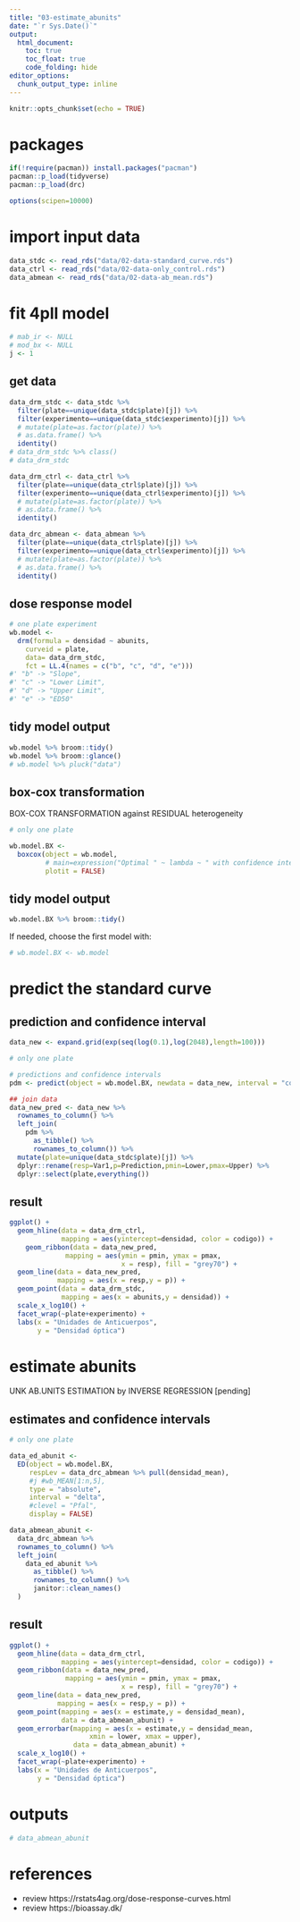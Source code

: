 ```yaml
---
title: "03-estimate_abunits"
date: "`r Sys.Date()`"
output: 
  html_document:
    toc: true
    toc_float: true
    code_folding: hide
editor_options: 
  chunk_output_type: inline
---
```


```r
knitr::opts_chunk$set(echo = TRUE)
```

# packages

```r
if(!require(pacman)) install.packages("pacman")
pacman::p_load(tidyverse)
pacman::p_load(drc)
```

```r
options(scipen=10000)
```


# import input data

```r
data_stdc <- read_rds("data/02-data-standard_curve.rds")
data_ctrl <- read_rds("data/02-data-only_control.rds")
data_abmean <- read_rds("data/02-data-ab_mean.rds") 
```

# fit 4pll model

```r
# mab_ir <- NULL
# mod_bx <- NULL
j <- 1
```


## get data

```r
data_drm_stdc <- data_stdc %>% 
  filter(plate==unique(data_stdc$plate)[j]) %>% 
  filter(experimento==unique(data_stdc$experimento)[j]) %>% 
  # mutate(plate=as.factor(plate)) %>% 
  # as.data.frame() %>% 
  identity()
# data_drm_stdc %>% class()
# data_drm_stdc
```

```r
data_drm_ctrl <- data_ctrl %>% 
  filter(plate==unique(data_ctrl$plate)[j]) %>% 
  filter(experimento==unique(data_ctrl$experimento)[j]) %>% 
  # mutate(plate=as.factor(plate)) %>% 
  # as.data.frame() %>% 
  identity()
```

```r
data_drc_abmean <- data_abmean %>% 
  filter(plate==unique(data_ctrl$plate)[j]) %>% 
  filter(experimento==unique(data_ctrl$experimento)[j]) %>% 
  # mutate(plate=as.factor(plate)) %>% 
  # as.data.frame() %>% 
  identity()
```


## dose response model

```r
# one plate experiment
wb.model <- 
  drm(formula = densidad ~ abunits, 
    curveid = plate,
    data= data_drm_stdc,
    fct = LL.4(names = c("b", "c", "d", "e")))
#' "b" -> "Slope", 
#' "c" -> "Lower Limit", 
#' "d" -> "Upper Limit", 
#' "e" -> "ED50"
```

## tidy model output

```r
wb.model %>% broom::tidy()
wb.model %>% broom::glance()
# wb.model %>% pluck("data")
```

## box-cox transformation

BOX-COX TRANSFORMATION against RESIDUAL heterogeneity

```r
# only one plate

wb.model.BX <- 
  boxcox(object = wb.model, 
         # main=expression("Optimal " ~ lambda ~ " with confidence intervals"), 
         plotit = FALSE)
```

## tidy model output

```r
wb.model.BX %>% broom::tidy()
```


If needed, choose the first model with:

```r
# wb.model.BX <- wb.model
```

# predict the standard curve

## prediction and confidence interval

```r
data_new <- expand.grid(exp(seq(log(0.1),log(2048),length=100)))
```

```r
# only one plate

# predictions and confidence intervals
pdm <- predict(object = wb.model.BX, newdata = data_new, interval = "confidence")

## join data
data_new_pred <- data_new %>% 
  rownames_to_column() %>% 
  left_join(
    pdm %>% 
      as_tibble() %>% 
      rownames_to_column()) %>% 
  mutate(plate=unique(data_stdc$plate)[j]) %>% 
  dplyr::rename(resp=Var1,p=Prediction,pmin=Lower,pmax=Upper) %>% 
  dplyr::select(plate,everything())

```

## result

```r
ggplot() +
  geom_hline(data = data_drm_ctrl,
             mapping = aes(yintercept=densidad, color = codigo)) +
    geom_ribbon(data = data_new_pred,
              mapping = aes(ymin = pmin, ymax = pmax, 
                            x = resp), fill = "grey70") +
  geom_line(data = data_new_pred,
            mapping = aes(x = resp,y = p)) +
  geom_point(data = data_drm_stdc,
             mapping = aes(x = abunits,y = densidad)) +
  scale_x_log10() +
  facet_wrap(~plate+experimento) +
  labs(x = "Unidades de Anticuerpos",
       y = "Densidad óptica")
```

# estimate abunits

UNK AB.UNITS ESTIMATION by INVERSE REGRESSION [pending]

## estimates and confidence intervals

```r
# only one plate

data_ed_abunit <-
  ED(object = wb.model.BX,
     respLev = data_drc_abmean %>% pull(densidad_mean),
     #j #wb_MEAN[1:n,5],
     type = "absolute",
     interval = "delta",
     #clevel = "Pfal",
     display = FALSE)

data_abmean_abunit <-
  data_drc_abmean %>%
  rownames_to_column() %>%
  left_join(
    data_ed_abunit %>%
      as_tibble() %>%
      rownames_to_column() %>%
      janitor::clean_names()
  )
```

## result

```r
ggplot() +
  geom_hline(data = data_drm_ctrl,
             mapping = aes(yintercept=densidad, color = codigo)) +
  geom_ribbon(data = data_new_pred,
              mapping = aes(ymin = pmin, ymax = pmax, 
                            x = resp), fill = "grey70") +
  geom_line(data = data_new_pred,
            mapping = aes(x = resp,y = p)) +
  geom_point(mapping = aes(x = estimate,y = densidad_mean),
             data = data_abmean_abunit) +
  geom_errorbar(mapping = aes(x = estimate,y = densidad_mean,
                    xmin = lower, xmax = upper),
                data = data_abmean_abunit) +
  scale_x_log10() +
  facet_wrap(~plate+experimento) +
  labs(x = "Unidades de Anticuerpos",
       y = "Densidad óptica")
```

# outputs

```r
# data_abmean_abunit
```

# references

- review https://rstats4ag.org/dose-response-curves.html
- review https://bioassay.dk/
